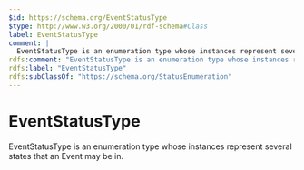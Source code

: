 ```yaml
---
$id: https://schema.org/EventStatusType
$type: http://www.w3.org/2000/01/rdf-schema#Class
label: EventStatusType
comment: |
  EventStatusType is an enumeration type whose instances represent several states that an Event may be in.
rdfs:comment: "EventStatusType is an enumeration type whose instances represent several states that an Event may be in."
rdfs:label: "EventStatusType"
rdfs:subClassOf: "https://schema.org/StatusEnumeration"
---
```


# EventStatusType

EventStatusType is an enumeration type whose instances represent several states that an Event may be in.

